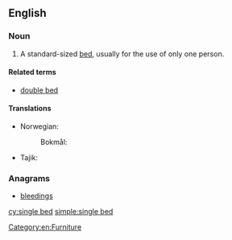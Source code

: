 ==English==

===Noun===
{{en-noun|head=[[single]] [[bed]]}}

# A standard-sized [[bed]], usually for the use of only one person.

====Related terms====
* [[double bed]]

====Translations====
{{trans-top|bed for one person}}
* Norwegian:
*: Bokmål: {{t|nb|enkeltseng|m|f}}
{{trans-mid}}
* Tajik: {{t|tg|кати яккаса}}
{{trans-bottom}}

===Anagrams===
* [[bleedings#English|bleedings]]

[[Category:en:Furniture]]

[[cy:single bed]]
[[simple:single bed]]